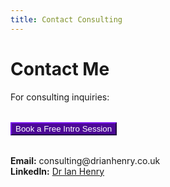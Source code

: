```yaml
---
title: Contact Consulting
---
```


# Contact Me

For consulting inquiries:

<div style="text-align:left; margin:2rem 0;">
  <button 
    class="btn btn-primary btn-lg"
    style="background-color: #4c0896; border-color: #4c0896; color: white;"
    data-cal-link="drianhenry/introductory-business-consultation"
    data-cal-namespace="introductory-business-consultation"
    data-cal-config='{"layout":"month_view"}'>
    Book a Free Intro Session
  </button>
</div>

**Email:** consulting@drianhenry.co.uk  
**LinkedIn:** [Dr Ian Henry](https://www.linkedin.com/in/ian-henry-a0348515/)

